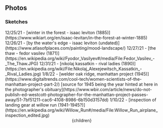 


## Photos

### Sketches


<Photo src="photos/k1.resized.webp"/>
12/25/21 - [winter in the forest - isaac leviton (1885)](https://www.wikiart.org/en/isaac-levitan/in-the-forest-at-winter-1885)

<Photo src="photos/k2.resized.webp"/>
12/26/21 - [by the water's edge - isaac leviton (undated)](https://www.atlasofplaces.com/painting/mood-landscape/)

<Photo src="photos/k3.resized.webp"/>
12/27/21 - [the thaw - fedor vasilev (1871)](https://en.wikipedia.org/wiki/Fyodor_Vasilyev#/media/File:Fedor_Vasilev_-_The_Thaw.JPG)

<Photo src="photos/k4.resized.webp"/>
12/31/21 - [nikolaj kassatkin - rival ladies (1890)](https://en.wikipedia.org/wiki/File:Nikolaj_Alexejewitsch_Kassatkin_-_Rival_Ladies.jpg)

<Photo src="photos/k5.resized.webp"/>
1/8/22 - [welder oak ridge, manhattan project (1945)](https://www.digitaltrends.com/cool-tech/women-scientists-of-the-manhattan-project-part-2/) [source for 1945 being the year hinted at here in the photographer's obituary](https://www.wbir.com/article/news/do-not-publish-ed-westcott-photographer-for-the-manhattan-project-passes-away/51-7bf51211-cac6-4108-8986-6b150d3157dd)

<Photo src="photos/k6.resized.webp"/>
1/10/22 - [inspection of landing gear at willow run (1941-1945?)](https://en.wikipedia.org/wiki/Willow_Run#/media/File:Willow_Run_airplane_inspection_edited.jpg)









  <Head>
    <title>Misc scribblings - Photos</title>
  </Head>
  <Layout>
    <Container>
      <Header/>
      {children}
    </Container>
  </Layout>
</>
